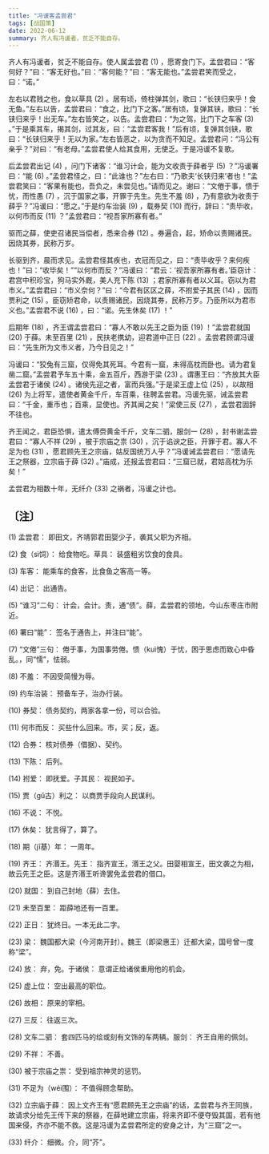 ```yaml
---
title: "冯谖客孟尝君"
tags: [战国策]
date: 2022-06-12
summary: 齐人有冯谖者，贫乏不能自存。
---
```


齐人有冯谖者，贫乏不能自存。使人属孟尝君 (1) ，愿寄食门下。孟尝君曰：“客何好？”曰：“客无好也。”曰：“客何能？”曰：“客无能也。”孟尝君笑而受之，曰：“诺。”

左右以君贱之也，食以草具 (2) 。居有顷，倚柱弹其剑，歌曰：“长铗归来乎！食无鱼。”左右以告，孟尝君曰：“食之，比门下之客。”居有顷，复弹其铗，歌曰：“长铗归来乎！出无车。”左右皆笑之，以告。孟尝君曰：“为之驾，比门下之车客 (3) 。”于是乘其车，揭其剑，过其友，曰：“孟尝君客我！”后有顷，复弹其剑铗，歌曰：“长铗归来乎！无以为家。”左右皆恶之，以为贪而不知足。孟尝君问：“冯公有亲乎？”对曰：“有老母。”孟尝君使人给其食用，无使乏。于是冯谖不复歌。

后孟尝君出记 (4) ，问门下诸客：“谁习计会，能为文收责于薛者乎 (5) ？”冯谖署曰：“能 (6) 。”孟尝君怪之，曰：“此谁也？”左右曰：“乃歌夫‘长铗归来’者也！”孟尝君笑曰：“客果有能也，吾负之，未尝见也。”请而见之。谢曰：“文倦于事，愦于忧，而性愚 (7) ，沉于国家之事，开罪于先生。先生不羞 (8) ，乃有意欲为收责于薛乎？”冯谖曰：“愿之。”于是约车治装 (9) ，载券契 (10) 而行，辞曰：“责毕收，以何市而反 (11) ？”孟尝君曰：“视吾家所寡有者。”

驱而之薛，使吏召诸民当偿者，悉来合券 (12) 。券遍合，起，矫命以责赐诸民。因烧其券，民称万岁。

长驱到齐，晨而求见。孟尝君怪其疾也，衣冠而见之，曰：“责毕收乎？来何疾也！”曰：“收毕矣！”“以何市而反？”冯谖曰：“君云：‘视吾家所寡有者。’臣窃计： 君宫中积珍宝，狗马实外厩，美人充下陈 (13) ；君家所寡有者以义耳。窃以为君市义。”孟尝君曰：“市义奈何？”曰：“今君有区区之薛，不拊爱子其民 (14) ，因而贾利之 (15) 。臣窃矫君命，以责赐诸民，因烧其券，民称万岁。乃臣所以为君市义也。”孟尝君不说 (16) ，曰：“诺。先生休矣 (17) ！”

后期年 (18) ，齐王谓孟尝君曰：“寡人不敢以先王之臣为臣 (19) ！”孟尝君就国 (20) 于薛。未至百里 (21) ，民扶老携幼，迎君道中正日 (22) 。孟尝君顾谓冯谖曰：“先生所为文市义者，乃今日见之！”

冯谖曰：“狡兔有三窟，仅得免其死耳。今君有一窟，未得高枕而卧也。请为君复凿二窟。”孟尝君予车五十乘，金五百斤，西游于梁 (23) 。谓惠王曰：“齐放其大臣孟尝君于诸侯 (24) 。诸侯先迎之者，富而兵强。”于是梁王虚上位 (25) ，以故相 (26) 为上将军，遣使者黄金千斤，车百乘，往聘孟尝君。冯谖先驱，诫孟尝君曰：“千金，重币也；百乘，显使也。齐其闻之矣！”梁使三反 (27) ，孟尝君固辞不往也。

齐王闻之，君臣恐惧，遣太傅赍黄金千斤，文车二驷，服剑一 (28) ，封书谢孟尝君曰：“寡人不祥 (29) ，被于宗庙之祟 (30) ，沉于谄谀之臣，开罪于君。寡人不足为也 (31) ，愿君顾先王之宗庙，姑反国统万人乎？”冯谖诫孟尝君曰：“愿请先王之祭器，立宗庙于薛 (32) 。”庙成，还报孟尝君曰：“三窟已就，君姑高枕为乐矣！”

孟尝君为相数十年，无纤介 (33) 之祸者，冯谖之计也。

## 〔注〕　

(1) 孟尝君： 即田文，齐靖郭君田婴少子，袭其父职为齐相。

(2) 食（sì饲）： 给食物吃。草具： 装盛粗劣饮食的食具。

(3) 车客： 能乘车的食客，比食鱼之客高一等。

(4) 出记： 出通告。

(5) “谁习”二句： 计会，会计。责，通“债”。薛，孟尝君的领地，今山东枣庄市附近。

(6) 署曰“能”： 签名于通告上，并注曰“能”。

(7) “文倦”三句： 倦于事，为国事劳倦。愦（kuì愧）于忧，困于思虑而致心中昏乱。，同“懦”，怯弱。

(8) 不羞： 不因受简慢为辱。

(9) 约车治装： 预备车子，治办行装。

(10) 券契： 债务契约，两家各拿一份，可以合验。

(11) 何市而反： 买些什么回来。市，买；反，返。

(12) 合券： 核对债券（借据）、契约。

(13) 下陈： 后列。

(14) 拊爱： 即抚爱。子其民： 视民如子。

(15) 贾（gǔ古）利之： 以商贾手段向人民谋利。

(16) 不说： 不悦。

(17) 休矣： 犹言得了，算了。

(18) 期（jī基）年： 一周年。

(19) 齐王： 齐湣王。先王： 指齐宣王，湣王之父。田婴相宣王，田文袭之为相，故云先王之臣。这是齐湣王听谗罢免孟尝君的借口。

(20) 就国： 到自己封地（薛）去住。

(21) 未至百里： 距薛地还有一百里。

(22) 正日： 犹终日。一本无此二字。

(23) 梁： 魏国都大梁（今河南开封）。魏王（即梁惠王）迁都大梁，国号曾一度称“梁”。

(24) 放： 弃，免。于诸侯： 意谓正给诸侯重用他的机会。

(25) 虚上位： 空出最高的职位。

(26) 故相： 原来的宰相。

(27) 三反： 往返三次。

(28) 文车二驷： 套四匹马的绘或刻有文饰的车两辆。服剑： 齐王自用的佩剑。

(29) 不祥： 不善。

(30) 被于宗庙之祟： 受到祖宗神灵的惩罚。

(31) 不足为（wéi围）： 不值得顾念帮助。

(32) 立宗庙于薛： 因上文齐王有“愿君顾先王之宗庙”的话，孟尝君与齐王同族，故请求分给先王传下来的祭器，在薛地建立宗庙，将来齐即不便夺毁其国，若有他国来侵，齐亦不能不救。这是冯谖为孟尝君所定的安身之计，为“三窟”之一。

(33) 纤介： 细微。介，同“芥”。
